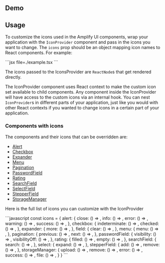 

## Demo

<IconSwitcher />

## Usage

To customize the icons used in the Amplify UI components, wrap your application with the `IconProvider` component and pass in the icons you want to change. The `icons` prop should be an object mapping icon names to React components. For example:

<Example>
  <IconProviderExample />
  
  <ExampleCode>
    ```jsx file=./example.tsx
    ```
  </ExampleCode>
</Example>

The icons passed to the IconsProvider are `ReactNode`s that get rendered directly. 

The IconProvider component uses React context to make the custom icon set available to child components. Any component inside the IconProvider will have access to the custom icons via an internal hook. You can nest `IconProvider`s in different parts of your application, just like you would with other React contexts if you wanted to change icons in a certain part of your application.


### Components with icons

The components and their icons that can be overridden are:

* [Alert](../components/alert)
* [Checkbox](../components/checkboxfield)
* [Expander](../components/expander)
* [Menu](../components/menu)
* [Pagination](../components/pagination)
* [PasswordField](../components/passwordfield)
* [Rating](../components/rating)
* [SearchField](../components/searchfield)
* [SelectField](../components/selectfield)
* [StepperField](../components/stepperfield)
* [StorageManager](../connected-components/storage/storagemanager)

Here is the full list of icons you can customize with the IconProvider

<Example>
<ExampleCode>
```javascript
const icons = {
  alert: {
    close: () => </>,
    info: () => </>,
    error: () => </>,
    warning: () => </>,
    success: () => </>,
  },
  checkbox: {
    indeterminate: () => </>,
    checked: () => </>,
  },
  expander: {
    more: () => </>,
  },
  field: {
    clear: () => </>,
  },
  menu: {
    menu: () => </>,
  },
  pagination: {
    previous: () => </>,
    next: () => </>,
  },
  passwordField: {
    visibility: () => </>,
    visibilityOff: () => </>,
  },
  rating: {
    filled: () => </>,
    empty: () => </>,
  },
  searchField: {
    search: () => </>,
  },
  select: {
    expand: () => </>,
  },
  stepperField: {
    add: () => </>,
    remove: () => </>,
  },
  storageManager: {
    upload: () => </>,
    remove: () => </>,
    error: () => </>,
    success: () => </>,
    file: () => </>,
  }
}
```
</ExampleCode>
</Example>
